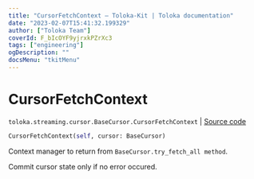 ```yaml
---
title: "CursorFetchContext — Toloka-Kit | Toloka documentation"
date: "2023-02-07T15:41:32.199329"
author: ["Toloka Team"]
coverId: F_bIcOYF9yjrxkPZrXc3
tags: ["engineering"]
ogDescription: ""
docsMenu: "tkitMenu"
---
```


# CursorFetchContext
`toloka.streaming.cursor.BaseCursor.CursorFetchContext` | [Source code](https://github.com/Toloka/toloka-kit/blob/v1.1.3/src/streaming/cursor.py#L84)

```python
CursorFetchContext(self, cursor: BaseCursor)
```

Context manager to return from `BaseCursor.try_fetch_all method`.

Commit cursor state only if no error occured.